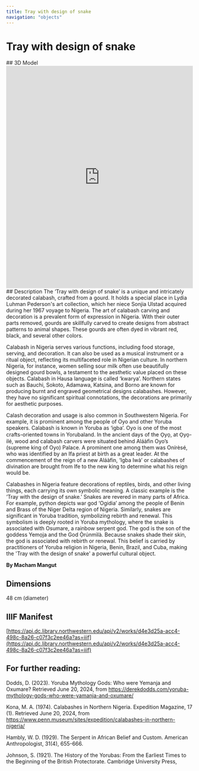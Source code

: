 ```yaml
---
title: Tray with design of snake
navigation: "objects"
---
```

# Tray with design of snake
<Viewer options = "showTitle: false" iiifContent="https://api.dc.library.northwestern.edu/api/v2/works/d4e3d25a-acc4-498c-8a26-c07f3c2ee46a?as=iiif" />
## 3D Model
<iframe title="Tray with design of snake | Pederson [DRAFT]" frameborder="0" allowfullscreen mozallowfullscreen="true" webkitallowfullscreen="true" allow="autoplay; fullscreen; xr-spatial-tracking" xr-spatial-tracking execution-while-out-of-viewport execution-while-not-rendered web-share src="https://sketchfab.com/models/72dd79103b4a4483995ccf46accdaa25/embed" width ="100%" height="600"> </iframe> 
## Description
The ‘Tray with design of snake’ is a unique and intricately decorated calabash, crafted from a gourd. It holds a special place in Lydia Luhman Pederson's art collection, which her niece Sonjia Ulstad acquired during her 1967 voyage to Nigeria. The art of calabash carving and decoration is a prevalent form of expression in Nigeria. With their outer parts removed, gourds are skillfully carved to create designs from abstract patterns to animal shapes. These gourds are often dyed in vibrant red, black, and several other colors. 

Calabash in Nigeria serves various functions, including food storage, serving, and decoration. It can also be used as a musical instrument or a ritual object, reflecting its multifaceted role in Nigerian culture. In northern Nigeria, for instance, women selling sour milk often use beautifully designed gourd bowls, a testament to the aesthetic value placed on these objects. Calabash in Hausa language is called ‘kwarya’. Northern states such as Bauchi, Sokoto, Adamawa, Katsina, and Borno are known for producing burnt and engraved geometrical designs calabashes. However, they have no significant spiritual connotations, the decorations are primarily for aesthetic purposes. 

Calash decoration and usage is also common in Southwestern Nigeria. For example, it is prominent among the people of Oyo and other Yoruba speakers. Calabash is known in Yoruba as ‘igba’. Oyo is one of the most crafts-oriented towns in Yorubaland. In the ancient days of the O̩yo̩, at O̩yo̩-ilé, wood and calabash carvers were situated behind Aláàfin Oyo’s (supreme king of Oyo) Palace. A prominent one among them was Onírèsé, who was identified by an Ifa priest at birth as a great leader. At the commencement of the reign of a new Aláàfin, ‘Igba Iwà’ or calabashes of divination are brought from Ife to the new king to determine what his reign would be. 

Calabashes in Nigeria feature decorations of reptiles, birds, and other living things, each carrying its own symbolic meaning. A classic example is the ‘Tray with the design of snake.’ Snakes are revered in many parts of Africa. For example, python depicts war god ‘Ogidia’ among the people of Benin and Brass of the Niger Delta region of Nigeria. Similarly, snakes are significant in Yoruba tradition, symbolizing rebirth and renewal. This symbolism is deeply rooted in Yoruba mythology, where the snake is associated with Osumare, a rainbow serpent god. The god is the son of the goddess Yemọja and the God Ọ̀rúnmìlà. Because snakes shade their skin, the god is associated with rebirth or renewal. This belief is carried by practitioners of Yoruba religion in Nigeria, Benin, Brazil, and Cuba, making the 'Tray with the design of snake' a powerful cultural object.

<strong>By Macham Mangut</strong>
## Dimensions
48 cm (diameter)
## IIIF Manifest
[https://api.dc.library.northwestern.edu/api/v2/works/d4e3d25a-acc4-498c-8a26-c07f3c2ee46a?as=iiif](https://api.dc.library.northwestern.edu/api/v2/works/d4e3d25a-acc4-498c-8a26-c07f3c2ee46a?as=iiif)
## For further reading:
Dodds, D. (2023). Yoruba Mythology Gods: Who were Yemanja and Oxumare? Retrieved June 20, 2024, from https://derekdodds.com/yoruba-mythology-gods-who-were-yamanja-and-oxumare/

Kona, M. A. (1974). Calabashes in Northern Nigeria. Expedition Magazine, 17 (1). Retrieved June 20, 2024, from https://www.penn.museum/sites/expedition/calabashes-in-northern-nigeria/

Hambly, W. D. (1929). The Serpent in African Belief and Custom. American Anthropologist, 31(4), 655-666.

Johnson, S. (1921). The History of the Yorubas: From the Earliest Times to the Beginning of the British Protectorate. Cambridge University Press, 
